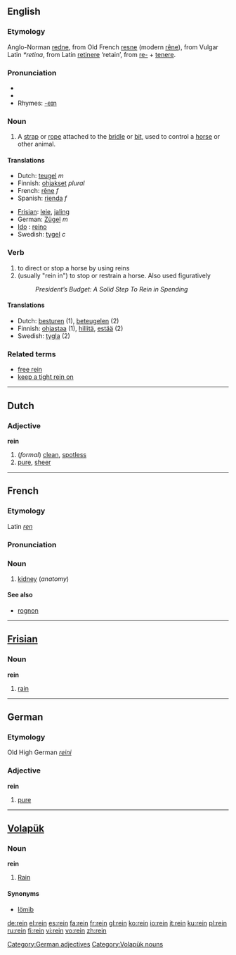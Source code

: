 {{see|Rein}}

==English==
===Etymology===
Anglo-Norman [[redne]], from Old French [[resne]] (modern [[rêne]]), from Vulgar Latin ''*retina'', from Latin [[retinere]] ‘retain’, from [[re-#Latin|re-]] + [[tenere]].

===Pronunciation===
*{{IPA|/reɪn/}}
*{{audio|en-us-rein.ogg|Audio (US)}}
*Rhymes: [[Rhymes:English:-eɪn|-eɪn]]

===Noun===
{{en-noun}}

# A [[strap]] or [[rope]] attached to the [[bridle]] or [[bit]], used to control a [[horse]] or other animal.

====Translations====
{{top}}
*Dutch: [[teugel]] ''m''
*Finnish: [[ohjakset]] ''plural''
*French: [[rêne]] ''f''
*Spanish: [[rienda]] ''f''
{{mid}}
*[[Frisian]]: [[leie]], [[jaling]]
*German: [[Zügel]] ''m''
* [[Ido]] : [[reino]]
*Swedish: [[tygel]] ''c''
{{bottom}}

===Verb===
{{en-verb}}

#to direct or stop a horse by using reins
#(usually "rein in") to stop or restrain a horse. Also used figuratively
#: ''President’s Budget: A Solid Step To Rein in Spending''

====Translations====
*Dutch: [[besturen]] (1), [[beteugelen]] (2)
*Finnish: [[ohjastaa]] (1), [[hillitä]], [[estää]] (2)
*Swedish: [[tygla]] (2)

===Related terms===
*[[free rein]]
*[[keep a tight rein on]]

----

==Dutch==
===Adjective===
'''rein'''

#(''formal'') [[clean]], [[spotless]]
#[[pure]], [[sheer]]

----

==French==
===Etymology===
Latin ''[[ren]]''
===Pronunciation===
{{IPA|/ʀɛ̃/}}

===Noun===
{{fr-noun-reg|m}}

#[[kidney]] (''anatomy'')

====See also====
*[[rognon]]

----

==[[Frisian]]==
===Noun===
'''rein'''

#[[rain]]

----

==German==
===Etymology===
Old High German ''[[reini]]''
===Adjective===
'''rein'''

# [[pure]]

[[Category:German adjectives]]

----

==[[Volapük]]==
{{vo-noun|rein}}
===Noun===
'''rein'''
# [[rain|Rain]]
====Synonyms====
*[[lömib]]

[[Category:Volapük nouns]]

[[de:rein]]
[[el:rein]]
[[es:rein]]
[[fa:rein]]
[[fr:rein]]
[[gl:rein]]
[[ko:rein]]
[[io:rein]]
[[it:rein]]
[[ku:rein]]
[[pl:rein]]
[[ru:rein]]
[[fi:rein]]
[[vi:rein]]
[[vo:rein]]
[[zh:rein]]